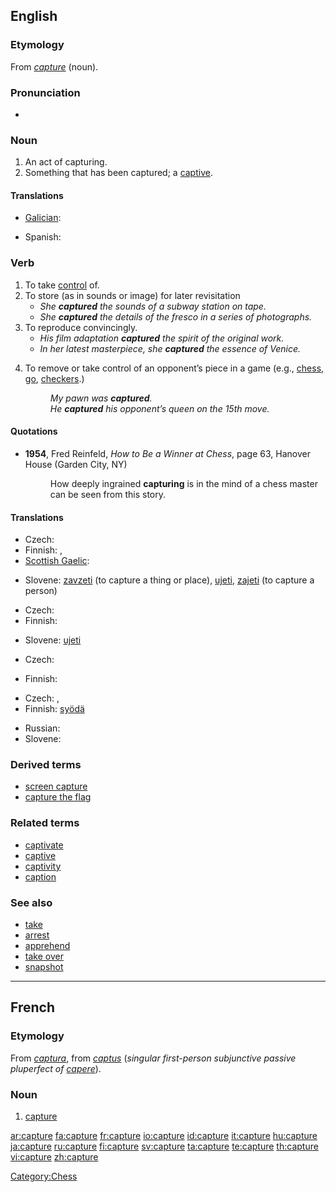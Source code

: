 {{wikipedia|dab=capture}}
{{also|capturé}}
==English==

===Etymology===
From {{etyl|frm}} ''[[#French|capture]]'' (noun).

===Pronunciation===
* {{audio|en-us-capture.ogg|Audio (US)}}

===Noun===
{{en-noun}}

# An act of capturing.
# Something that has been captured; a [[captive]].

====Translations====
{{trans-top|act of capturing}}
* [[Galician]]: {{t-|gl|captura|xs=Galician}} {{m}}
{{trans-mid}}
* Spanish: {{t+|es|captura|f}}
{{trans-bottom}}

{{trans-top|something that has been captured}}
{{trans-mid}}
{{trans-bottom}}

===Verb===
{{en-verb|captures|capturing|captured}}

# To take [[control]] of.
# To store (as in sounds or image) for later revisitation
#* ''She '''captured''' the sounds of a subway station on tape.''
#* ''She '''captured''' the details of the fresco in a series of photographs.''
# To reproduce convincingly.
#* ''His film adaptation '''captured''' the spirit of the original work.''
#* ''In her latest masterpiece, she '''captured''' the essence of Venice.''
# {{intransitive}} To remove or take control of an opponent’s piece in a game (e.g., [[chess]], [[go]], [[checkers]].)
#: ''My pawn was '''captured'''.''
#: ''He '''captured''' his opponent’s queen on the 15th move.''

====Quotations====
* '''1954''', Fred Reinfeld, ''How to Be a Winner at Chess'', page 63, Hanover House (Garden City, NY)
*: How deeply ingrained '''capturing''' is in the mind of a chess master can be seen from this story.

====Translations====
{{trans-top|to take control of}}
* Czech: {{t-|cs|zajmout}}
* Finnish: {{t-|fi|kaapata}}, {{t+|fi|napata}}
* [[Scottish Gaelic]]: {{t-|gd|glac}}
{{trans-mid}}
* Slovene: [[zavzeti]] (to capture a thing or place), [[ujeti]], [[zajeti]] (to capture a person)
{{trans-bottom}}

{{trans-top|to store}}
* Czech: {{t-|cs|zachytit}}
* Finnish: {{t+|fi|tallentaa}}
{{trans-mid}}
* Slovene: [[ujeti]]
{{trans-bottom}}

{{trans-top|to reproduce convincingly}}
* Czech: {{t-|cs|zachytit}}
{{trans-mid}}
* Finnish: {{t+|fi|vangita}}
{{trans-bottom}}

{{trans-top|remove or take control of opponent’s piece}}
* Czech: {{t-|cs|vzít}}, {{t-|cs|zajmout}}
* Finnish: [[syödä]] {{i|Chess}}
{{trans-mid}}
* Russian: {{t+|ru|взятие|n|tr=vzjátije|sc=Cyrl}}
* Slovene: {{t+|sl|vzeti}}
{{trans-bottom}}

===Derived terms===
* [[screen capture]]
* [[capture the flag]]

===Related terms===
* [[captivate]]
* [[captive]]
* [[captivity]]
* [[caption]]

===See also===
* [[take]]
* [[arrest]]
* [[apprehend]]
* [[take over]]
* [[snapshot]]

[[Category:Chess]]

----

==French==

===Etymology===
From {{etyl|la}} ''[[captura]]'', from ''[[captus]]'' (''singular first-person subjunctive passive pluperfect of [[capere]]'').

===Noun===
{{fr-noun|f}}

# [[#Noun|capture]]

[[ar:capture]]
[[fa:capture]]
[[fr:capture]]
[[io:capture]]
[[id:capture]]
[[it:capture]]
[[hu:capture]]
[[ja:capture]]
[[ru:capture]]
[[fi:capture]]
[[sv:capture]]
[[ta:capture]]
[[te:capture]]
[[th:capture]]
[[vi:capture]]
[[zh:capture]]